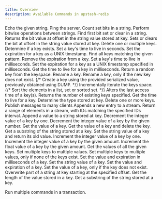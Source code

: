 ```yaml
---
title: Overview
description: Available Commands in upstash-redis
---
```


<AccordionGroup>

<Accordion title="Auth">
<CardGroup cols={3}>

<Card title="ECHO" href="/oss/sdks/py/redis/commands/auth/echo">
  Echo the given string.
</Card>

<Card title="PING" href="/oss/sdks/py/redis/commands/auth/ping">
    Ping the server.
</Card>
</CardGroup>
</Accordion>
<Accordion title="Bitmap">
<CardGroup cols={3}>

<Card title="BITCOUNT" href="/oss/sdks/py/redis/commands/bitmap/bitcount">
    Count set bits in a string.
</Card>
<Card title="BITOP" href="/oss/sdks/py/redis/commands/bitmap/bitop">
    Perform bitwise operations between strings.
</Card>
<Card title="BITPOS" href="/oss/sdks/py/redis/commands/bitmap/bitpos">
    Find first bit set or clear in a string.
</Card>
<Card title="GETBIT" href="/oss/sdks/py/redis/commands/bitmap/getbit">
    Returns the bit value at offset in the string value stored at key.
</Card>
<Card title="SETBIT" href="/oss/sdks/py/redis/commands/bitmap/setbit">
    Sets or clears the bit at offset in the string value stored at key.
</Card>
</CardGroup>
</Accordion>
<Accordion title="Generic">
<CardGroup cols={3}>
<Card title="DEL" href="/oss/sdks/py/redis/commands/generic/del">
    Delete one or multiple keys.
</Card>
<Card title="EXISTS" href="/oss/sdks/py/redis/commands/generic/exists">
    Determine if a key exists.
</Card>
<Card title="EXPIRE" href="/oss/sdks/py/redis/commands/generic/expire">
    Set a key's time to live in seconds.
</Card>
<Card title="EXPIREAT" href="/oss/sdks/py/redis/commands/generic/expireat">
    Set the expiration for a key as a UNIX timestamp.
</Card>
<Card title="KEYS" href="/oss/sdks/py/redis/commands/generic/keys">
    Find all keys matching the given pattern.
</Card>
<Card title="PERSIST" href="/oss/sdks/py/redis/commands/generic/persist">
    Remove the expiration from a key.
</Card>
<Card title="PEXPIRE" href="/oss/sdks/py/redis/commands/generic/pexpire">
    Set a key's time to live in milliseconds.
</Card>
<Card title="PEXPIREAT" href="/oss/sdks/py/redis/commands/generic/pexpireat">
    Set the expiration for a key as a UNIX timestamp specified in milliseconds.
</Card>
<Card title="PTTL" href="/oss/sdks/py/redis/commands/generic/pttl">
    Get the time to live for a key in milliseconds.
</Card>
<Card title="RANDOMKEY" href="/oss/sdks/py/redis/commands/generic/randomkey">
    Return a random key from the keyspace.
</Card>
<Card title="RENAME" href="/oss/sdks/py/redis/commands/generic/rename">
    Rename a key.
</Card>
<Card title="RENAMENX" href="/oss/sdks/py/redis/commands/generic/renamenx">
    Rename a key, only if the new key does not exist.
</Card>
{/* <Card title="RESTORE" href="/oss/sdks/py/redis/commands/generic/restore">
    Create a key using the provided serialized value, previously obtained using DUMP.
</Card> */}
<Card title="SCAN" href="/oss/sdks/py/redis/commands/generic/scan">
    Incrementally iterate the keys space.
</Card>
{/* <Card title="SORT" href="/oss/sdks/py/redis/commands/generic/sort">
    Sort the elements in a list, set or sorted set.
</Card> */}
<Card title="TOUCh" href="/oss/sdks/py/redis/commands/generic/touch">
    Alters the last access time of a key(s). Returns the number of existing keys specified.
</Card>
<Card title="TTL" href="/oss/sdks/py/redis/commands/generic/ttl">
    Get the time to live for a key.
</Card>
<Card title="TYPE" href="/oss/sdks/py/redis/commands/generic/type">
    Determine the type stored at key.
</Card>
<Card title="UNLINK" href="/oss/sdks/py/redis/commands/generic/unlink">
    Delete one or more keys.
</Card>
</CardGroup>
</Accordion>
<Accordion title="Hash">
<CardGroup cols={3}>

<Card title="HDEL" href="/oss/sdks/py/redis/commands/hash/hdel">

</Card>
<Card title="HEXISTS" href="/oss/sdks/py/redis/commands/hash/hexists">

</Card>
<Card title="HGET" href="/oss/sdks/py/redis/commands/hash/hget">

</Card>
<Card title="HGETALL" href="/oss/sdks/py/redis/commands/hash/hgetall">

</Card>
<Card title="HINCRBY" href="/oss/sdks/py/redis/commands/hash/hincrby">

</Card>
<Card title="HINCRBYFLOAT" href="/oss/sdks/py/redis/commands/hash/hincrbyfloat">

</Card>
<Card title="HKEYS" href="/oss/sdks/py/redis/commands/hash/hkeys">

</Card>
<Card title="HLEN" href="/oss/sdks/py/redis/commands/hash/hlen">

</Card>
<Card title="HMGET" href="/oss/sdks/py/redis/commands/hash/hmget">

</Card>
<Card title="HRANDFIELD" href="/oss/sdks/py/redis/commands/hash/hrandfield">

</Card>
<Card title="HSCAN" href="/oss/sdks/py/redis/commands/hash/hscan">

</Card>
<Card title="HSET" href="/oss/sdks/py/redis/commands/hash/hset">

</Card>
<Card title="HSET" href="/oss/sdks/py/redis/commands/hash/hmset">

</Card>
<Card title="HSETNX" href="/oss/sdks/py/redis/commands/hash/hsetnx">

</Card>
<Card title="HSTRLEN" href="/oss/sdks/py/redis/commands/hash/hstrlen">

</Card>
<Card title="HVALS" href="/oss/sdks/py/redis/commands/hash/hvals">
    
</Card>

</CardGroup>
</Accordion>
<Accordion title="JSON">
<CardGroup cols={3}>
<Card title="ARRAPPEND" href="oss/sdks/py/redis/commands/json/arrappend">

</Card>
<Card title="ARRINDEX" href="oss/sdks/py/redis/commands/json/arrindex">

</Card>
<Card title="ARRINSERT" href="oss/sdks/py/redis/commands/json/arrinsert">

</Card>
<Card title="ARRLEN" href="oss/sdks/py/redis/commands/json/arrlen">

</Card>
<Card title="ARRPOP" href="oss/sdks/py/redis/commands/json/arrpop">

</Card>
<Card title="ARRTRIM" href="oss/sdks/py/redis/commands/json/arrtrim">

</Card>
<Card title="CLEAR" href="oss/sdks/py/redis/commands/json/clear">

</Card>
<Card title="DEL" href="oss/sdks/py/redis/commands/json/del">

</Card>
<Card title="FORGET" href="oss/sdks/py/redis/commands/json/forget">

</Card>
<Card title="GET" href="oss/sdks/py/redis/commands/json/get">

</Card>
<Card title="MGET" href="oss/sdks/py/redis/commands/json/mget">

</Card>
<Card title="NUMINCRBY" href="oss/sdks/py/redis/commands/json/numincrby">

</Card>
<Card title="NUMMULTBY" href="oss/sdks/py/redis/commands/json/nummultby">

</Card>
<Card title="OBJKEYS" href="oss/sdks/py/redis/commands/json/objkeys">

</Card>
<Card title="OBJLEN" href="oss/sdks/py/redis/commands/json/objlen">

</Card>
<Card title="SET" href="oss/sdks/py/redis/commands/json/set">

</Card>
<Card title="STRAPPEND" href="oss/sdks/py/redis/commands/json/strappend">

</Card>
<Card title="STRLEN" href="oss/sdks/py/redis/commands/json/strlen">

</Card>
<Card title="TOGGLE" href="oss/sdks/py/redis/commands/json/toggle">

</Card>
<Card title="TYPE" href="oss/sdks/py/redis/commands/json/type">

</Card>
</CardGroup>
</Accordion>
<Accordion title="List">
<CardGroup cols={3}>

<Card title="LINDEX" href="/oss/sdks/py/redis/commands/list/lindex">

</Card>
<Card title="LINSERT" href="/oss/sdks/py/redis/commands/list/linsert">

</Card>
<Card title="LLEN" href="/oss/sdks/py/redis/commands/list/llen">

</Card>
<Card title="LMOVE" href="/oss/sdks/py/redis/commands/list/lmove">

</Card>
<Card title="LPOP" href="/oss/sdks/py/redis/commands/list/lpop">

</Card>
<Card title="LPOS" href="/oss/sdks/py/redis/commands/list/lpos">

</Card>
<Card title="LPUSH" href="/oss/sdks/py/redis/commands/list/lpush">

</Card>
<Card title="LPUSHX" href="/oss/sdks/py/redis/commands/list/lpushx">

</Card>
<Card title="LRANGE" href="/oss/sdks/py/redis/commands/list/lrange">

</Card>
<Card title="LREM" href="/oss/sdks/py/redis/commands/list/lrem">

</Card>
<Card title="LSET" href="/oss/sdks/py/redis/commands/list/lset">

</Card>
<Card title="LTRIM" href="/oss/sdks/py/redis/commands/list/ltrim">

</Card>
<Card title="RPOP" href="/oss/sdks/py/redis/commands/list/rpop">

</Card>
<Card title="RPUSH" href="/oss/sdks/py/redis/commands/list/rpush">

</Card>
<Card title="RPUSHX" href="/oss/sdks/py/redis/commands/list/rpushx">

</Card>

</CardGroup>
</Accordion>
<Accordion title="PubSub">
<CardGroup cols={3}>
<Card title="PUBLISH" href="/oss/sdks/py/redis/commands/pubsub/publish">
Publish messages to many clients
</Card>
</CardGroup>
</Accordion>
<Accordion title="Scripts">
<CardGroup cols={3}>

<Card title="EVAL" href="/oss/sdks/py/redis/commands/scripts/eval">

</Card>
<Card title="EVELSHA" href="/oss/sdks/py/redis/commands/scripts/evalsha">

</Card>
<Card title="SCRIPT EXISTS" href="/oss/sdks/py/redis/commands/scripts/script_exists">

</Card>
<Card title="SCRIPT FLUSH" href="/oss/sdks/py/redis/commands/scripts/script_flush">

</Card>
<Card title="SCRIPT LOAD" href="/oss/sdks/py/redis/commands/scripts/script_load">

</Card>

</CardGroup>
</Accordion>
<Accordion title="Server">
<CardGroup cols={3}>
<Card title="DBSIZE" href="/oss/sdks/py/redis/commands/server/dbsize">

</Card>
<Card title="FLUSHALL" href="/oss/sdks/py/redis/commands/server/flushall">

</Card>
<Card title="FLUSHDB" href="/oss/sdks/py/redis/commands/server/flushdb">

</Card>
</CardGroup>
</Accordion>
<Accordion title="Set">
<CardGroup cols={3}>
<Card title="SADD" href="/oss/sdks/py/redis/commands/set/sadd">

</Card>
<Card title="SCARD" href="/oss/sdks/py/redis/commands/set/scard">

</Card>
<Card title="SDIFF" href="/oss/sdks/py/redis/commands/set/sdiff">

</Card>
<Card title="SDIFFSTORE" href="/oss/sdks/py/redis/commands/set/sdiffstore">

</Card>
<Card title="SINTER" href="/oss/sdks/py/redis/commands/set/sinter">

</Card>
<Card title="SINTERSTORE" href="/oss/sdks/py/redis/commands/set/sinterstore">

</Card>
<Card title="SISMEMBER" href="/oss/sdks/py/redis/commands/set/sismember">

</Card>
<Card title="SMEMBERS" href="/oss/sdks/py/redis/commands/set/smembers">

</Card>
<Card title="SMISMEMBER" href="/oss/sdks/py/redis/commands/set/smismember">

</Card>
<Card title="SMOVE" href="/oss/sdks/py/redis/commands/set/smove">

</Card>
<Card title="SPOP" href="/oss/sdks/py/redis/commands/set/spop">

</Card>
<Card title="SRANDMEMBER" href="/oss/sdks/py/redis/commands/set/srandmember">

</Card>
<Card title="SREM" href="/oss/sdks/py/redis/commands/set/srem">

</Card>
<Card title="SSCAN" href="/oss/sdks/py/redis/commands/set/sscan">

</Card>
<Card title="SUNION" href="/oss/sdks/py/redis/commands/set/sunion">

</Card>
<Card title="SUNIONSTORE" href="/oss/sdks/py/redis/commands/set/sunionstore">

</Card>
</CardGroup>
</Accordion>
<Accordion title="Sorted Set">
<CardGroup cols={3}>
<Card title="ZADD" href="/oss/sdks/py/redis/commands/zset/zadd">

</Card>
<Card title="ZCARD" href="/oss/sdks/py/redis/commands/zset/zcard">

</Card>
<Card title="ZCOUNT" href="/oss/sdks/py/redis/commands/zset/zcount">

</Card>
<Card title="ZDIFFSTORE" href="/oss/sdks/py/redis/commands/zset/zdiffstore">

</Card>
<Card title="ZINCRBY" href="/oss/sdks/py/redis/commands/zset/zincrby">

</Card>
<Card title="ZINTERSTORE" href="/oss/sdks/py/redis/commands/zset/zinterstore">

</Card>
<Card title="ZLEXCOUNT" href="/oss/sdks/py/redis/commands/zset/zlexcount">

</Card>
<Card title="ZMSCORE" href="/oss/sdks/py/redis/commands/zset/zmscore">

</Card>
<Card title="ZPOPMAX" href="/oss/sdks/py/redis/commands/zset/zpopmax">

</Card>
<Card title="ZPOPMIN" href="/oss/sdks/py/redis/commands/zset/zpopmin">

</Card>
<Card title="ZRANGE" href="/oss/sdks/py/redis/commands/zset/zrange">

</Card>
<Card title="ZRANK" href="/oss/sdks/py/redis/commands/zset/zrank">

</Card>
<Card title="ZREM" href="/oss/sdks/py/redis/commands/zset/zrem">

</Card>
<Card title="ZREMRANGEBYLEX" href="/oss/sdks/py/redis/commands/zset/zremrangebylex">

</Card>
<Card title="ZREMRANGEBYRANK" href="/oss/sdks/py/redis/commands/zset/zremrangebyrank">

</Card>
<Card title="ZREMRANGEBYSCORE" href="/oss/sdks/py/redis/commands/zset/zremrangebyscore">

</Card>
<Card title="ZREVRANK" href="/oss/sdks/py/redis/commands/zset/zrevrank">

</Card>
<Card title="ZSCAN" href="/oss/sdks/py/redis/commands/zset/zscan">

</Card>
<Card title="ZSCORE" href="/oss/sdks/py/redis/commands/zset/zscore">

</Card>
<Card title="ZUNIONSTORE" href="/oss/sdks/py/redis/commands/zset/zunionstore">

</Card>
</CardGroup>
</Accordion>
<Accordion title="Stream">
<CardGroup cols={3}>

<Card title="XADD" href="/oss/sdks/py/redis/commands/stream/xadd">
  Appends a new entry to a stream.
</Card>
<Card title="XRANGE" href="/oss/sdks/py/redis/commands/stream/xrange">
  Return a range of elements in a stream, with IDs matching the specified IDs interval.
</Card>
</CardGroup>
</Accordion>
<Accordion title="String">

<CardGroup cols={3}>

<Card title="APPEND" href="/oss/sdks/py/redis/commands/string/append">
  Append a value to a string stored at key.
</Card>
<Card title="DECR" href="/oss/sdks/py/redis/commands/string/decr">
  Decrement the integer value of a key by one.
</Card>
<Card title="DECRBY" href="/oss/sdks/py/redis/commands/string/decrby">
  Decrement the integer value of a key by the given number.
</Card>
<Card title="GET" href="/oss/sdks/py/redis/commands/string/get">
  Get the value of a key.
</Card>
<Card title="GETDEL" href="/oss/sdks/py/redis/commands/string/getdel">
  Get the value of a key and delete the key.
</Card>
<Card title="GETRANGE" href="/oss/sdks/py/redis/commands/string/getrange">
  Get a substring of the string stored at a key.
</Card>
<Card title="GETSET" href="/oss/sdks/py/redis/commands/string/getset">
  Set the string value of a key and return its old value.
</Card>
<Card title="INCR" href="/oss/sdks/py/redis/commands/string/incr">
  Increment the integer value of a key by one.
</Card>
<Card title="INCRBY" href="/oss/sdks/py/redis/commands/string/incrby">
  Increment the integer value of a key by the given amount.
</Card>
<Card title="INCRBYFLOAT" href="/oss/sdks/py/redis/commands/string/incrbyfloat">
  Increment the float value of a key by the given amount.
</Card>
<Card title="MGET" href="/oss/sdks/py/redis/commands/string/mget">
  Get the values of all the given keys.
</Card>
<Card title="MSET" href="/oss/sdks/py/redis/commands/string/mset">
  Set multiple keys to multiple values.
</Card>
<Card title="MSETNX" href="/oss/sdks/py/redis/commands/string/msetnx">
  Set multiple keys to multiple values, only if none of the keys exist.
</Card>
<Card title="PSETEX" href="/oss/sdks/py/redis/commands/string/psetex">
  Set the value and expiration in milliseconds of a key.
</Card>
<Card title="SET" href="/oss/sdks/py/redis/commands/string/set">
  Set the string value of a key.
</Card>
<Card title="SETEX" href="/oss/sdks/py/redis/commands/string/setex">
  Set the value and expiration of a key.
</Card>
<Card title="SETNX" href="/oss/sdks/py/redis/commands/string/setnx">
  Set the value of a key, only if the key does not exist.
</Card>
<Card title="SETRANGE" href="/oss/sdks/py/redis/commands/string/setrange">
  Overwrite part of a string at key starting at the specified offset.
</Card>
<Card title="STRLEN" href="/oss/sdks/py/redis/commands/string/strlen">
  Get the length of the value stored in a key.
</Card>
<Card title="SUBSTR" href="/oss/sdks/py/redis/commands/string/substr">
  Get a substring of the string stored at a key.
</Card>

</CardGroup></Accordion>
<Accordion title="Transactions">
<Card title="TRANSACTION" href="/oss/sdks/py/redis/commands/transaction">
  Run multiple commands in a transaction.
</Card>
</Accordion>
</AccordionGroup>
